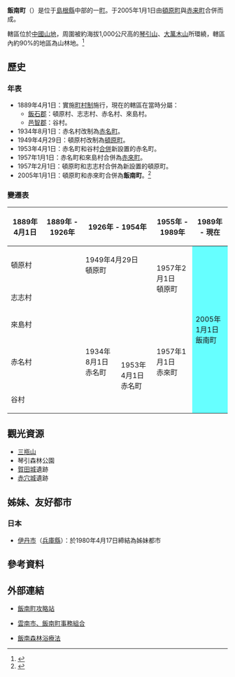 {{日本町村
| 自治體名=飯南
| 町村=町
| 圖像 = [[File:Akana_Castle_Ooremon.JPG|240px]]
| 圖像說明=[[尼子十旗|赤穴城]]（瀨戶山城）遺址
| 町村章=
| 日文原名=飯南町
| 平假名=いいなんちょう
| 羅馬字拼音=Iinan-chō
| 都道府縣=島根縣
| 支廳=
| 郡=飯石郡
| 編號=32386-1
| 面積=242.84
| 邊界未定=
| 人口= 5,637
| 統計時間= 2010年10月1日
| 自治體=[[出雲市|出雲市]]、[[雲南市|雲南市]]、[[大田市|大田市]]、[[美鄉町_(島根縣)|美鄉町]]<br />'''[[廣島縣|廣島縣]]'''：[[三次市|三次市]]、[[庄原市|-{庄}-原市]]
| 樹=[[山毛櫸|山毛櫸]]
| 花=[[牡丹|牡丹]]
| 鳥=
| 其他象徵物=
| 其他象徵=
| 議員數=12
| 郵遞區號=690-3513
| 所在地=飯石郡飯南町下赤名890番地
| 電話號碼=854-76-2211
| 外部連結=http://www.iinan.jp/
| 經度=
| 緯度=
| 地圖=[[file:Iinan_in_Shimane_Prefecture.png|250px]]
| 註記=人口：[http://www.iinan.jp/index.php 飯南町官方網頁]
}}
'''飯南町'''（{{jpn|j=飯南町|hg=いいなんちょう|rm=Iinan chō|f=y}}）是位于[[島根縣|島根縣]]中部的一[[町|町]]。于2005年1月1日由[[頓原町|頓原町]]與[[赤来町|赤来町]]合併而成。

轄區位於[[中國山地|中國山地]]，周圍被約海拔1,000公尺高的[[琴引山|琴引山]]、[[大萬木山|大萬木山]]所環繞，轄區內約90%的地區為山林地。<ref>{{cite web | language = ja | publisher = 飯南町公所 | title = 町の概要 | url = http://www.iinan.jp/mkpage/hyouzi_editor.php?sid=2&listmode= | author =  | date =  | accessdate = 2010-10-27 | archive-date = 2006-10-06 | archive-url = https://web.archive.org/web/20061006002230/http://www.iinan.jp/mkpage/hyouzi_editor.php?sid=2&listmode= | dead-url = no }}</ref>

==歷史==
===年表===
* 1889年4月1日：實施[[町村制|町村制]]施行，現在的轄區在當時分屬：
** [[飯石郡|飯石郡]]：頓原村、志志村、赤名村、來島村。
** [[邑智郡|邑智郡]]：谷村。
* 1934年8月1日：赤名村改制為[[赤名町|赤名町]]。
* 1949年4月29日：頓原村改制為[[頓原町|頓原町]]。
* 1953年4月1日：赤名町和谷村[[市町村合併|合併]]新設置的赤名町。
* 1957年1月1日：赤名町和來島村合併為[[赤來町|赤來町]]。
* 1957年2月1日：頓原町和志志村合併為新設置的頓原町。
* 2005年1月1日：頓原町和赤來町合併為'''飯南町'''。<ref>{{Cite web| url=https://www.iinan.jp/town/page2| title=町の概要| publisher=飯南町公所| language=ja| accessdate=2021-09-06| archive-date=2021-09-06| archive-url=https://web.archive.org/web/20210906073650/https://www.iinan.jp/town/page2| dead-url=no}}</ref>

===變遷表===
{| class="wikitable" style="font-size:x-small"
! 1889年4月1日
! 1889年 - 1926年
! colspan=2 | 1926年 - 1954年
! 1955年 - 1989年
! 1989年 - 現在
! 現在
|-
| colspan=2 | 頓原村
| colspan=2 | 1949年4月29日<br>頓原町
| rowspan=2 | 1957年2月1日<br>頓原町
| rowspan=5 colspan=2 style="background-color:#6ff;" | 2005年1月1日<br>飯南町
|-
| colspan=4 | 志志村
|-
| colspan=4 | 來島村
| rowspan=3 | 1957年1月1日<br>赤來町
|-
| colspan=2 | 赤名村
| 1934年8月1日<br>赤名町
| rowspan=2 | 1953年4月1日<br>赤名町
|-
| colspan=3 | 谷村
|}

==觀光資源==
* [[三瓶山|三瓶山]]
* 琴引森林公園
* [[賀田城|賀田城]]遺跡
* [[赤穴城|赤穴城]]遺跡

==姊妹、友好都市==
===日本===
* [[伊丹市|伊丹市]]（[[兵庫縣|兵庫縣]]）：於1980年4月17日締結為姊妹都市

== 參考資料 ==
{{Reflist}}

==外部連結==
{{commonscat|Iinan, Shimane}}
* {{Ja}} [http://www.satoyamania.net/ 飯南町攻略站] {{Wayback|url=http://www.satoyamania.net/ |date=20210123210550 }}
* {{Ja}} [http://www.i-yume.ne.jp/ 雲南市、飯南町事務組合] {{Wayback|url=http://www.i-yume.ne.jp/ |date=20160414040049 }}
* {{Ja}} [https://web.archive.org/web/20120414230759/http://www.iinan.jp/forest-therapy/ 飯南森林浴療法]

{{島根縣}}